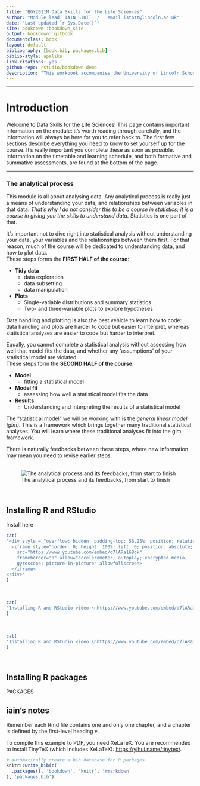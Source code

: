 ```yaml
--- 
title: "BGY2011M Data Skills for the Life Sciences"
author: "Module lead: IAIN STOTT  /   email istott@lincoln.ac.uk"
date: "Last updated `r Sys.Date()`"
site: bookdown::bookdown_site
output: bookdown::gitbook
documentclass: book
layout: default
bibliography: [book.bib, packages.bib]
biblio-style: apalike
link-citations: yes
github-repo: rstudio/bookdown-demo
description: "This workbook accompanies the University of Lincoln School of Life Sciences Level 2 Module BGY2011M Data Skills for the Life Sciences."
---
```


***
# Introduction 

Welcome to Data Skills for the Life Sciences! This page contains important 
information on the module: it's worth reading through carefully, and the 
information will always be here for you to refer back to. The first few sections
describe everything you need to know to set yourself up for the course. It's 
really important you complete these as soon as possible. Information on the 
timetable and learning schedule, and both formative and summative assessments, 
are found at the bottom of the page.


***
### The analytical process

This module is all about analysing data. 
Any analytical process is really just a means of understanding your data, and 
relationships between variables in that data. _That's why I do not consider this_
_to be a course in statistics; it is a course in giving you the skills to_
_understand data._ Statistics is one part of that.  

It's important not to dive right into statistical analysis without 
understanding your data, your variables and the relationships between them
first. For that reason, much of the course will be dedicated to understanding 
data, and how to plot data.  
These steps forms the **FIRST HALF of the course**:

* **Tidy data**
  - data exploration
  - data subsetting
  - data manipulation
* **Plots**
  - Single-variable distributions and summary statistics
  - Two- and three-variable plots to explore hypotheses

Data handling and plotting is also the best vehicle to learn how to 
code: data handling and plots are harder to code but easier to interpret, 
whereas statistical analyses are easier to code but harder to interpret.  

Equally, you cannot complete a statistical analysis without assessing how well 
that model fits the data, and whether any 'assumptions' of your statistical 
model are violated.  
These steps form the **SECOND HALF of the course**:

* **Model**
  - fitting a statistical model
* **Model fit**
  - assessing how well a statistical model fits the data
* **Results**
  - Understanding and interpreting the results of a statistical model

The "statistical model" we will be working with is the 
_general linear model (glm)_. This is a framework which brings together 
many traditional statistical analyses. You will learn where these traditional 
analyses fit into the glm framework.  

There is naturally feedbacks between these steps, where new information may 
mean you need to revise earlier steps.  
\ 

![The analytical process and its feedbacks, from start to finish][analytical_process]

[analytical_process]: Process.png "The Analytical Process"  
\ 


## Installing R and RStudio

Install here

```r
cat(
'<div style = "overflow: hidden; padding-top: 56.25%; position: relative;">
  <iframe style="border: 0; height: 100%; left: 0; position: absolute; top: 0; width: 100%;"
    src="https://www.youtube.com/embed/d7lARa168gk"
    frameborder="0" allow="accelerometer; autoplay; encrypted-media;
    gyroscope; picture-in-picture" allowfullscreen>
  </iframe>
</div>'
)
```
\  

```r
cat(
'Installing R and RStudio video:\nhttps://www.youtube.com/embed/d7lARa168gk'
)
```
\  

```r
cat(
'Installing R and RStudio video:\nhttps://www.youtube.com/embed/d7lARa168gk'
)
```
\  


## Installing R packages

PACKAGES


## iain's notes

Remember each Rmd file contains one and only one chapter, and a chapter is defined by the first-level heading `#`.

To compile this example to PDF, you need XeLaTeX. You are recommended to install TinyTeX (which includes XeLaTeX): <https://yihui.name/tinytex/>.

```r
# automatically create a bib database for R packages
knitr::write_bib(c(
  .packages(), 'bookdown', 'knitr', 'rmarkdown'
), 'packages.bib')
```
